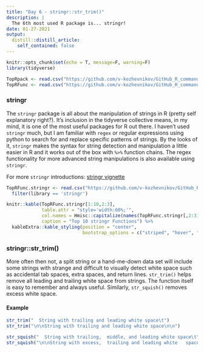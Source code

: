 ```yaml
---
title: "Day 6 - stringr::str_trim()"
description: |
  The 6th most used R package is... stringr!
date: 01-27-2021
output:
  distill::distill_article:
    self_contained: false
---
```


```r
knitr::opts_chunk$set(echo = T, message=F, warning=F)
library(tidyverse)

TopRpack <- read.csv("https://github.com/v-kozhevnikov/GitHub_R_commands/raw/master/data/top_100_packages.csv")
TopRFunc <- read.csv("https://github.com/v-kozhevnikov/GitHub_R_commands/raw/master/data/top_2000_functions.csv")
```

### stringr

The `stringr` package is all about the manipulation of strings in R (pretty self explanatory right?). It's inclusion in the tidyverse collective means, in my mind, it is one of the most useful packages for R out there. I haven't used `stringr` much, but I am familiar with `regex` or regular expressions using python to search for and replace specific patterns of strings. By the looks of it, `stringr` makes the syntax for string detection and manipulation a little easier in R and it works out of the box with `%>%` function chains. The regex functionality for more advanced string manipulations is also available using `stringr`.

For more `stringr` introductions: [stringr vignette](https://cran.r-project.org/web/packages/stringr/vignettes/stringr.html)

```r
TopRFunc.stringr <- read.csv("https://github.com/v-kozhevnikov/GitHub_R_commands/raw/master/data/top_2000_functions.csv") %>%
  filter(library == 'stringr')

knitr::kable(TopRFunc.stringr[1:10,2:3],
             table.attr = "style='width:60%;'",
             col.names = Hmisc::capitalize(names(TopRFunc.stringr[,2:3])),
             caption = "Top 10 stringr Functions") %>%
  kableExtra::kable_styling(position = "center",
                            bootstrap_options = c("striped", "hover", "condensed", "responsive"))
```

### stringr::str_trim()

More often then not, a split string or a hand-me-down data set will include some strings with strange and difficult to visually detect white space such as accidental tab spaces, extra spaces, and return lines. `str_trim()` helps remove all leading and trailing white space from strings. The function itself is easy to remember and always useful. Similarly, `str_squish()` removes excess white space.

#### Example

```r
str_trim("  String with trailing and leading white space\t")
str_trim("\n\nString with trailing and leading white space\n\n")

str_squish("  String with trailing,  middle, and leading white space\t")
str_squish("\n\nString with excess,  trailing and leading white   space\n\n")
```


